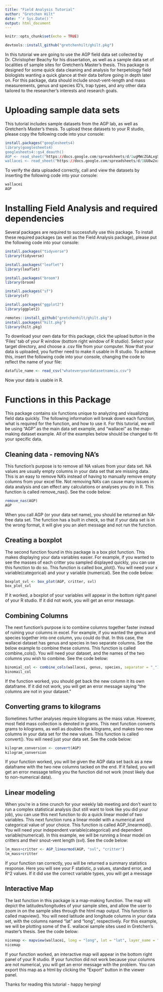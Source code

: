 ```yaml
---
title: "Field Analysis Tutorial"
author: "Gretchen Hilt"
date: "`r Sys.Date()`"
output: html_document
---
```


```r
knitr::opts_chunk$set(echo = TRUE)
```


```r
devtools::install_github("gretchenhilt/ghilt.pkg")
```

In this tutorial we are going to use the AGP field data set collected by Dr. Christopher Beachy for his dissertation, as well as a sample data set of localities of sample sites for Gretchen's Master's thesis. This package is designed for some quick data cleaning and analysis for herpetology field biologists wanting a quick glance at their data before going in depth later on. For this package, data should include snout-vent-length and mass measurements, genus and species ID's, trap types, and any other data tailored to the researcher's interests and research goals. 

# Uploading sample data sets 

This tutorial includes sample datasets from the AGP lab, as well as Gretchen's Master's thesis. To upload these datasets to your R studio, please copy the following code into your console: 

```r
install.packages("googlesheets4)
library(googlesheets4)
googlesheets4::gs4_deauth()
AGP <- read_sheet("https://docs.google.com/spreadsheets/d/1ugMWcZGALxgSLfm3bensXUi6GFj77AKqoZBkH-uFhcA/edit?usp=sharing")
wallacei <- read_sheet("https://docs.google.com/spreadsheets/d/1UU8w2xxAyxnrcA9Rr8nGO8-QWGULvp_n9WzQsI4fpFU/edit?usp=sharing")
```
To verify the data uploaded correctly, call and view the datasets by inserting the following code into your console: 
```r
wallacei 
AGP 
```

# Installing Field Analysis and required dependencies 

Several packages are required to successfully use this package. To install these required packages (as well as the Field Analysis package), please put the following code into your console: 
```r
install.packages("tidyverse")
library(tidyverse)

install.packages("leaflet")
library(leaflet)

install.packages("broom")
library(broom)

install.packages("sf")
library(sf)

install.packages("ggplot2")
library(ggplot2)

remotes::install_github("gretchenhilt/ghilt.pkg")
install.packages("hilt.pkg")
library(hilt.pkg)
```

To download your own data for this package, click the upload button in the 'Files' tab of your R window (bottom right window of R studio). Select your target directory, and choose a .csv file from your computer. Now that your data is uploaded, you further need to make it usable in R studio. To achieve this, insert the following code into your console, changing the code to reflect the name of your file: 

```r
datafile_name <- read_csv("whateveryourdatasetnameis.csv")
```

Now your data is usable in R. 

# Functions in this Package

This package contains six functions unique to analyzing and visualizing field data quickly. The following information will break down each function, what is required for the function, and how to use it. For this tutorial, we will be using "AGP" as the main data set example, and "wallacei" as the map-making dataset example. All of the examples below should be changed to fit your specific data. 

## Cleaning data - removing NA's 
This function's purpose is to remove all NA values from your data set. NA values are usually empty columns in your data set that are missing data. This is an easy to remove NA's instead of having to manually remove empty columns from your excel file. Not removing NA's can cause many issues in data analysis and can effect any calculations or analyses you do in R. 
This function is called remove_nas(). See the code below: 
```r
remove_nas(AGP)
AGP
```
When you call AGP (or your data set name), you should be returned an NA-free data set. The function has a built in check, so that if your data set is in the wrong format, it will give you an alert message and not run the function. 

## Creating a boxplot
The second function found in this package is a box plot function. This makes displaying your data variables easier. For example, if you wanted to see the masses of each critter you sampled displayed quickly, you can use this function to do so. 
This function is called box_plot(). You will need your x variable(categorical) and your y variable (numerical). See the code below: 
```r
boxplot_svl <- box_plot(AGP, critter, svl)
box_plot_svl
```
If it worked, a boxplot of your variables will appear in the bottom right panel of your R studio. If it did not work, you will get an error message. 

## Combining Columns
The next function's purpose is to combine columns together faster instead of ruining your columns in excel. For example, if you wanted the genus and species together into one column, you could do that. In this case, the wallacei dataset has genus and species in two separate columns. See the below example to combine these columns. 
This function is called combine_cols(). You will need your dataset, and the names of the two columns you wish to combine. 
See the code below: 
```r
binomial_col <- combine_cols(wallacei, genus, species, separator = "_")
binomail_col
```
If the function worked, you should get back the new column it its own dataframe. If it did not work, you will get an error message saying "the columns are not in your dataset." 

## Converting grams to kilograms
Sometimes further analyses require kilograms as the mass value. However, most field mass collection is denoted in grams. This next function converts grams to kilograms, as well as doubles the kilograms, and makes two new columns in your data set for the new values. 
This function is called convert(). You will need just your data set. 
See the code below: 
```r
kilogram_conversion <- convert(AGP)
kilogram_conversion
```
If your function worked, you will be given the AGP data set back as a new dataframe with the two new columns tacked on the end. If it failed, you will get an error message telling you the function did not work (most likely due to non-numerical data). 

## Linear modeling
When you're in a time crunch for your weekly lab meeting and don't want to run a complex statistical analysis (but still want to look like you did your job), you can use this next function to do a quick linear model of two variables. This next function runs a linear model with a numerical and categorical value of your choice. 
This function is called AGP_linearmod(). You will need your independent variable(categorical) and dependent variable(numerical). In this example, we will be running a linear model on critters and their snout-vent length (svl). 
See the code below: 
```r
lm_mass+critter <- AGP_linearmod(AGP, "svl", "critter")
lm_mass+critter
```
If your function ran correctly, you will be returned a summary statistics response. Here you will see your F statistic, p values, standard error, and R^2 values. If it did use the correct variable types, you will get a message

## Interactive Map
The last function in this package is a map-making function. The map will depict the latitudes/longitudes of your sample sites, and allow the user to zoom in on the sample sites through the html map output. 
This function is called mapview(). You will need latitude and longitude columns in your data set, with the columns named "lat" and "long", respectively. For this example, we will be plotting some of the E. wallacei sample sites used in Gretchen's master's thesis. 
See the code below: 
```r
nicemap <- mapview(wallacei, long = "long", lat = "lat", layer_name = "wallacei map")
nicemap
```
If your function worked, an interactive map will appear in the bottom right panel of your R studio. If your function did not work because your columns are not numerical, you will get an error message with the problem. You can export this map as a html by clicking the "Export" button in the viewer panel.

Thanks for reading this tutorial - happy herping! 